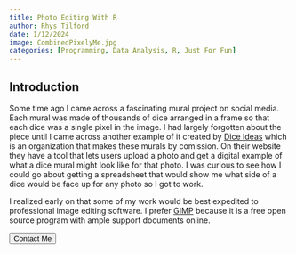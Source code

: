 ```yaml
---
title: Photo Editing With R
author: Rhys Tilford
date: 1/12/2024
image: CombinedPixelyMe.jpg
categories: [Programming, Data Analysis, R, Just For Fun]
---
```


## Introduction

Some time ago I came across a fascinating mural project on social media. Each mural was made of thousands of dice arranged in a frame so that each dice was a single pixel in the image. I had largely forgotten about the piece until I came across another example of it created by [Dice Ideas](https://diceideas.com/) which is an organization that makes these murals by comission. On their website they have a tool that lets users upload a photo and get a digital example of what a dice mural might look like for that photo. I was curious to see how I could go about getting a spreadsheet that would show me what side of a dice would be face up for any photo so I got to work.

I realized early on that some of my work would be best expedited to professional image editing software. I prefer [GIMP](https://www.gimp.org/) because it is a free open source program with ample support documents online.



<div class="callToAction"><a href="../contactMe.html"><button type="button">Contact Me</button></a></div>

<div id="vssue"></div>

  <!-- Introduce Vue first -->

  <!-- vue runtime build (runtime only)  -->
  <script src="https://unpkg.com/vue@2.7.14/dist/vue.runtime.min.js"></script>
  <!-- OR: vue full build (runtime + compiler)  -->
  <script src="https://unpkg.com/vue@2.7.14/dist/vue.min.js"></script>

  <!-- Introduce Vssue after Vue -->

  <!-- Vssue Github build -->
  <script src="https://unpkg.com/vssue/dist/vssue.github.min.js"></script>

  <!-- use render function for vue runtime build -->
  <script>
    new Vue({
      el: '#vssue',

      render: h => h('Vssue', {
        props: {
          // here set the title of issue of current page
          title: 'Vssue_article_08',

          // here set the options for your OAuth App
          options: {
            owner: 'rctilford',
            repo: 'personal-rhys-tilford',
            clientId: '9f2e6bf389986dd77793',
            clientSecret: '667ab6fd63d934d8e8fe1c3763e98351469e1195', // only required for some of the platforms
          },
        }
      })
    })
  </script>
